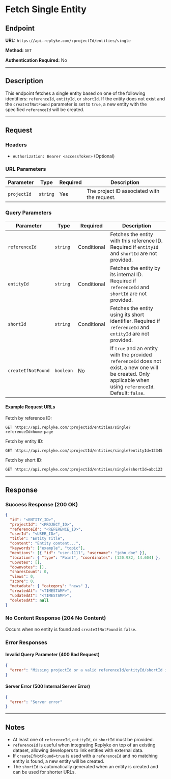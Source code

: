 
# Fetch Single Entity

## Endpoint

**URL:** `https://api.replyke.com/:projectId/entities/single`

**Method:** `GET`

**Authentication Required:** No

----------

## Description

This endpoint fetches a single entity based on one of the following identifiers: `referenceId`, `entityId`, or `shortId`. If the entity does not exist and the `createIfNotFound` parameter is set to `true`, a new entity with the specified `referenceId` will be created.

----------

## Request

### Headers

-   `Authorization: Bearer <accessToken>` (Optional)

### URL Parameters


| Parameter    | Type     | Required | Description |
|-------------|----------|----------|-------------|
| `projectId` | `string` | Yes      | The project ID associated with the request. |

### Query Parameters
| Parameter         | Type      | Required | Description |
|------------------|-----------|----------|-------------|
| `referenceId`    | `string`  | Conditional | Fetches the entity with this reference ID. Required if `entityId` and `shortId` are not provided. |
| `entityId`       | `string`  | Conditional | Fetches the entity by its internal ID. Required if `referenceId` and `shortId` are not provided. |
| `shortId`        | `string`  | Conditional | Fetches the entity using its short identifier. Required if `referenceId` and `entityId` are not provided. |
| `createIfNotFound` | `boolean` | No       | If `true` and an entity with the provided `referenceId` does not exist, a new one will be created. Only applicable when using `referenceId`. Default: `false`. |

#### Example Request URLs

Fetch by reference ID:

```
GET https://api.replyke.com/:projectId/entities/single?referenceId=home-page
```

Fetch by entity ID:
```
GET https://api.replyke.com/:projectId/entities/single?entityId=12345
```

Fetch by short ID:

```
GET https://api.replyke.com/:projectId/entities/single?shortId=abc123
```

----------

## Response

### Success Response (200 OK)

```json
{
  "id": "<ENTITY_ID>",
  "projectId": "<PROJECT_ID>",
  "referenceId": "<REFERENCE_ID>",
  "userId": "<USER_ID>",
  "title": "Entity Title",
  "content": "Entity content...",
  "keywords": ["example", "topic"],
  "mentions": [{ "id": "user-1111", "username": "john_doe" }],
  "location": { "type": "Point", "coordinates": [120.982, 14.604] },
  "upvotes": [],
  "downvotes": [],
  "sharesCount": 0,
  "views": 0,
  "score": 0,
  "metadata": { "category": "news" },
  "createdAt": "<TIMESTAMP>",
  "updatedAt": "<TIMESTAMP>",
  "deletedAt": null
}
```

### No Content Response (204 No Content)

Occurs when no entity is found and `createIfNotFound` is `false`.

### Error Responses

#### Invalid Query Parameter (400 Bad Request)

```json
{
  "error": "Missing projectId or a valid referenceId/entityId/shortId in request query"
}
```

#### Server Error (500 Internal Server Error)

```json
{
  "error": "Server error"
}
```

----------

## Notes

-   At least one of `referenceId`, `entityId`, or `shortId` must be provided.
-   `referenceId` is useful when integrating Replyke on top of an existing dataset, allowing developers to link entities with external data.
-   If `createIfNotFound=true` is used with a `referenceId` and no matching entity is found, a new entity will be created.
-   The `shortId` is automatically generated when an entity is created and can be used for shorter URLs.
